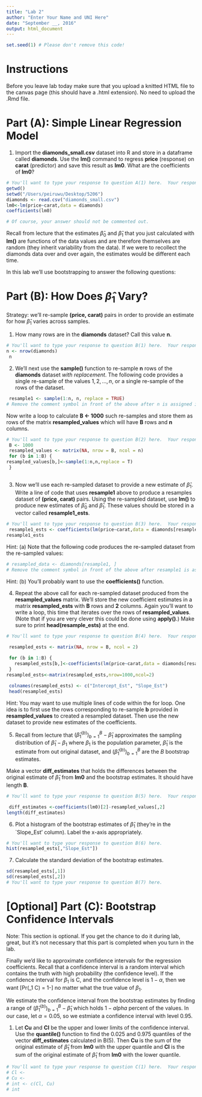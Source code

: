 ```yaml
---
title: "Lab 2"
author: "Enter Your Name and UNI Here"
date: "September __, 2016"
output: html_document
---
```


```r
set.seed(1) # Please don't remove this code!
```

# Instructions 
Before you leave lab today make sure that you upload a knitted HTML file to the canvas page (this should have a .html extension).  No need to upload the .Rmd file.

# Part (A): Simple Linear Regression Model

1) Import the **diamonds_small.csv** dataset into R and store in a dataframe called **diamonds**.  Use the **lm()** command to regress **price** (response) on **carat** (predictor) and save this result as **lm0**.  What are the coefficients of **lm0**?

```r
# You'll want to type your response to question A(1) here.  Your response should look like:
getwd()
setwd("/Users/peiruwu/Desktop/5206")
diamonds <- read.csv("diamonds_small.csv")
lm0<-lm(price~carat,data = diamonds)
coefficients(lm0)

# Of course, your answer should not be commented out.
```

Recall from lecture that the estimates $\hat{\beta}_0$ and $\hat{\beta}_1$ that you just calculated with **lm()** are functions of the data values and are therefore themselves are random (they inherit variability from the data).  If we were to recollect the diamonds data over and over again, the estimates would be different each time.


In this lab we'll use bootstrapping to answer the following questions:
\begin{enumerate}
\item \textbf{``How much does $\hat{\beta}_1$ vary from one replication of the experiment to the other?"}
\item \textbf{``What are all the values of $\beta_1$ that would have produced this data with high probability?"}
\end{enumerate}

# Part (B): How Does $\hat{\beta}_1$ Vary?

Strategy:  we'll re-sample **(price, carat)** pairs in order to provide an estimate for how $\hat{\beta}_1$ varies across samples.

1) How many rows are in the **diamonds** dataset?  Call this value **n**.

```r
# You'll want to type your response to question B(1) here.  Your response should look like:
n <- nrow(diamonds)
 n
```

2) We'll next use the **sample()** function to re-sample **n** rows of the **diamonds** dataset *with replacement*.  The following code provides a single re-sample of the values $1, 2, \ldots, n$, or a single re-sample of the rows of the dataset.

```r
 resample1 <- sample(1:n, n, replace = TRUE)
# Remove the comment symbol in front of the above after n is assigned in B(1)
```

Now write a loop to calculate **B <- 1000** such re-samples and store them as rows of the matrix **resampled_values** which will have **B** rows and **n** columns.

```r
# You'll want to type your response to question B(2) here.  Your response should look like:
 B <- 1000
 resampled_values <- matrix(NA, nrow = B, ncol = n)
 for (b in 1:B) {
resampled_values[b,]<-sample(1:n,n,replace = T)
 }
 
```

3) Now we'll use each re-sampled dataset to provide a new estimate of $\hat{\beta}_1$.  Write a line of code that uses **resample1** above to produce a resamples dataset of **(price, carat)** pairs.  Using the re-sampled dataset, use **lm()** to produce new estimates of $\hat{\beta}_0$ and $\hat{\beta}_1$.  These values should be stored in a vector called **resample1_ests**.

```r
# You'll want to type your response to question B(3) here.  Your response should look like:
 resample1_ests <- coefficients(lm(price~carat,data = diamonds[resample1,]))
resample1_ests
```

Hint: (a) Note that the following code produces the re-sampled dataset from the re-sampled values:
```r
# resampled_data <- diamonds[resample1, ]
# Remove the comment symbol in front of the above after resample1 is assigned in B(2)
```

Hint: (b) You'll probably want to use the **coefficients()** function.

4) Repeat the above call for each re-sampled dataset produced from the **resampled_values** matrix.  We'll store the new coefficient estimates in a matrix **resampled_ests** with **B** rows and **2** columns.  Again you'll want to write a loop, this time that iterates over the rows of **resampled_values**.  (Note that if you are very clever this could be done using **apply()**.)  Make sure to print **head(resample_ests)** at the end.

```r
# You'll want to type your response to question B(4) here.  Your response should look like:

 resampled_ests <- matrix(NA, nrow = B, ncol = 2)
 
 for (b in 1:B) {
   resampled_ests[b,]<-coefficients(lm(price~carat,data = diamonds[resampled_values[b,],]))
 }
resampled_ests<-matrix(resampled_ests,nrow=1000,ncol=2)

 colnames(resampled_ests) <- c("Intercept_Est", "Slope_Est")
 head(resampled_ests)
```

Hint: You may want to use multiple lines of code within the for loop.  One idea is to first use the rows corresponding to re-sample **b** provided in **resampled_values** to created a resampled dataset.  Then use the new dataset to provide new estimates of the coefficients.

5) Recall from lecture that $(\hat{\beta}_1^{(b)})_{b=1}^B - \hat{\beta}_1$ approximates the sampling distribution of $\hat{\beta}_1 - \beta_1$ where $\beta_1$ is the population parameter, $\hat{\beta}_1$ is the estimate from out original dataset, and $(\hat{\beta}_1^{(b)})_{b=1}^B$ are the $B$ bootstrap estimates.  

Make a vector **diff_estimates** that holds the differences between the original estimate of $\hat{\beta}_1$ from **lm0** and the bootstrap estimates.  It should have length **B**.

```r
# You'll want to type your response to question B(5) here.  Your response should look like:

 diff_estimates <-coefficients(lm0)[2]-resampled_values[,2]
length(diff_estimates)

```

6) Plot a histogram of the bootstrap estimates of $\hat{\beta}_1$ (they're in the `Slope_Est' column).  Label the x-axis appropriately.

```r
# You'll want to type your response to question B(6) here.
hist(resampled_ests[,"Slope_Est"])
```

7) Calculate the standard deviation of the bootstrap estimates.

```r
sd(resampled_ests[,1])
sd(resampled_ests[,2])
# You'll want to type your response to question B(7) here.
```

# [Optional] Part (C): Bootstrap Confidence Intervals

Note: This section is optional.  If you get the chance to do it during lab, great, but it's not necessary that this part is completed when you turn in the lab.

Finally we'd like to approximate confidence intervals for the regression coefficients.  Recall that a confidence interval is a random interval which contains the truth with high
probability (the confidence level). If the confidence interval for $\beta_1$ is C, and the confidence level is $1-\alpha$, then we want 
\[Pr(\beta_1 \in C) = 1-\alpha\]
no matter what the true value of $\beta_1$. 

We estimate the confidence interval from the bootstrap estimates by finding a range of $(\hat{\beta}_1^{(b)})_{b=1}^B - \hat{\beta}_1$ which holds $1-alpha$ percent of the values.  In our case, let $\alpha = 0.05$, so we estmiate a confidence interval with level $0.95$.

(1) Let **Cu** and **Cl** be the upper and lower limits of the confidence interval.  Use the **quantile()** function to find the $0.025$ and $0.975$ quantiles of the vector **diff_estimates** calculated in B(5).  Then **Cu** is the sum of the original estimate of $\hat{\beta}_1$ from **lm0** with the upper quantile and **Cl** is the sum of the original estimate of $\hat{\beta}_1$ from **lm0** with the lower quantile.

```r
# You'll want to type your response to question C(1) here.  Your response should look like:
# Cl <-
# Cu <- 
# int <- c(Cl, Cu)
# int
```
